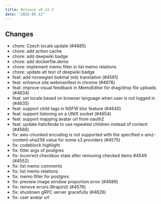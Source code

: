 ```yaml
---
title: Release v0.24.3
date: "2025-05-12"
---
```


## Changes

- chore: Czech locale update (#4685)
- chore: add action cache
- chore: add deepwiki badge
- chore: add dockerfile.demo
- chore: implement memo filter in list memo relations
- chore: update alt text of deepwiki badge
- feat: add norwegian bokmal (nb) translation (#4561)
- feat: enhance site.webmanifest in chrome (#4676)
- feat: improve visual feedback in MemoEditor for drag/drop file uploads (#4634)
- feat: set locale based on browser language when user is not logged in (#4635)
- feat: support child tags in NSFW blur feature (#4640)
- feat: support listening on a UNIX socket (#4654)
- feat: support mapping avatar url from oauth2
- feat: update ItalicNode to use repeated children instead of content (#4566)
- fix: aws-chunked encoding is not supported with the specified x-amz-content-sha256 value for some s3 providers (#4575)
- fix: codeblock highlight
- fix: filter args of postgres
- fix: incorrect checkbox state after removing checked items #4549 (#4552)
- fix: list memo comments
- fix: list memo relations
- fix: memo filter for postgres
- fix: preview image window proportion error (#4689)
- fix: remove errors.Wrap(nil) (#4576)
- fix: shutdown gRPC server gracefully (#4626)
- fix: user avatar url
